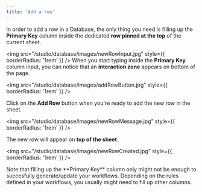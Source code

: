 ```yaml
---
title: 'Add a row'
---
```


In order to add a row in a Database, the only thing you need is filling up the **Primary Key** column inside the dedicated **row pinned at the top** of the current sheet.

<img
  src="/studio/database/images/newRowInput.jpg"
  style={{ borderRadius: '1rem' }}
/>
When you start typing inside the **Primary Key** column input, you can notice that
an **interaction zone** appears on bottom of the page.

<img
  src="/studio/database/images/addRowButton.jpg"
  style={{ borderRadius: '1rem' }}
/>

Click on the **Add Row** button when you're ready to add the new row in the sheet.

<img
  src="/studio/database/images/newRowMessage.jpg"
  style={{ borderRadius: '1rem' }}
/>

The new row will appear on **top of the sheet**.

<img
  src="/studio/database/images/newRowCreated.jpg"
  style={{ borderRadius: '1rem' }}
/>

<Warning>
  Note that filling up the **Primary Key** column only might not be enough to
  succesfully generate/update your workflows. Depending on the rules defined in
  your workflows, you usually might need to fill up other columns.
</Warning>
